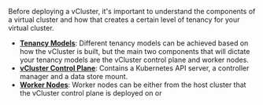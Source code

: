 Before deploying a vCluster, it's important to understand the components of a virtual cluster and how that creates 
a certain level of tenancy for your virtual cluster. 

- [**Tenancy Models**](/vcluster/introduction/architecture): Different tenancy models can be achieved based on how the vCluster is built, but the main two
components that will dictate your tenancy models are the vCluster control plane and worker nodes.
- [**vCluster Control Plane**](/vcluster/introduction/architecture#virtual-control-plane): Contains a Kubernetes API server, a controller manager and a data store mount. 
- [**Worker Nodes**](/vcluster/configure/tenancy-model#worker-node-pool): Worker nodes can be either from the host cluster that the vCluster control plane is deployed on or 

